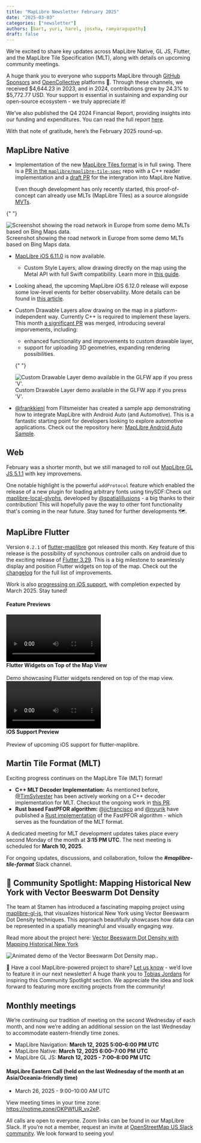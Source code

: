 ```yaml
---
title: "MapLibre Newsletter February 2025"
date: "2025-03-03"
categories: ["newsletter"]
authors: [bart, yuri, harel, josxha, ramyaragupathy]
draft: false
---
```



We’re excited to share key updates across MapLibre Native, GL JS, Flutter, and the MapLibre Tile Specification (MLT), along with details on upcoming community meetings.

A huge thank you to everyone who supports MapLibre through [GitHub Sponsors](https://github.com/sponsors/maplibre) and [OpenCollective](https://opencollective.com/maplibre) platforms 🎉. Through these channels, we received $4,644.23 in 2023, and in 2024, contributions grew by 24.3% to $5,772.77 USD. Your support is essential in sustaining and expanding our open-source ecosystem - we truly appreciate it!

We’ve also published the Q4 2024 Financial Report, providing insights into our funding and expenditures. You can read the full report [here](https://maplibre.org/about/reports/Financial-Report-Q4-2024.pdf).

With that note of gratitude, here’s the February 2025 round-up.

## MapLibre Native

- Implementation of the new [MapLibre Tiles format](https://github.com/maplibre/maplibre-tile-spec#maplibre-tiles-mlt) is in full swing. There is a [PR in the `maplibre/maplibre-tile-spec`](https://github.com/maplibre/maplibre-tile-spec/pull/441) repo with a C++ reader implementation and a [draft PR](https://github.com/maplibre/maplibre-native/pull/3246) for the intergration into MapLibre Native.

  Even though development has only recently started, this proof-of-concept can already use MLTs (MapLibre Tiles) as a source alongside [MVTs](https://github.com/mapbox/vector-tile-spec).

{" "}

<div
  style={{
    display: "flex",
    justifyContent: "center",
    flexDirection: "column",
    alignItems: "center",
  }}
>
  <Image
    src={mlt_road_network_demo}
    style={{
      maxWidth: "550px",
      width: "100%",
      height: "auto",
      display: "inline-block",
    }}
    alt="Screenshot showing the road network in Europe from some demo MLTs based on Bing Maps data."
  />
  <div
    style={{
      fontSize: "0.9em",
      color: "#BEBEBE",
      marginTop: "8px",
      textAlign: "center",
    }}
  >
    Screenshot showing the road network in Europe from some demo MLTs based on
    Bing Maps data.
  </div>
</div>

- [MapLibre iOS 6.11.0](https://github.com/maplibre/maplibre-native/releases/tag/ios-v6.11.0) is now available.

  - Custom Style Layers, allow drawing directly on the map using the Metal API with full Swift compatibility. Learn more in [this guide](https://maplibre.org/maplibre-native/ios/latest/documentation/maplibre-native-for-ios/customstylelayerexample).

- Looking ahead, the upcoming MapLibre iOS 6.12.0 release will expose some low-level events for better observability. More details can be found in [this article](https://maplibre.org/maplibre-native/ios/latest/documentation/maplibre-native-for-ios/observerexample).
- Custom Drawable Layers allow drawing on the map in a platform-independent way. Currently C++ is required to implement these layers. This month [a significant PR](https://github.com/maplibre/maplibre-native/pull/3210) was merged, introducing several imporvements, including:

  - enhanced functionality and improvements to custom drawable layer,
  - support for uploading 3D geometries, expanding rendering possibilities.

  {" "}

  <div
    style={{
      display: "flex",
      justifyContent: "center",
      flexDirection: "column",
      alignItems: "center",
    }}
  >
    <Image
      src={custom_draw_layer_demo}
      style={{
        maxWidth: "550px",
        width: "100%",
        height: "auto",
        display: "inline-block",
      }}
      alt="Custom Drawable Layer demo available in the GLFW app if you press 'V'."
    />
    <div
      style={{
        fontSize: "0.9em",
        color: "#BEBEBE",
        marginTop: "8px",
        textAlign: "center",
      }}
    >
      Custom Drawable Layer demo available in the GLFW app if you press 'V'.
    </div>
  </div>

- [@frankkienl](https://github.com/frankkienl) from Flitsmeister has created a sample app demonstrating how to integrate MapLibre with Android Auto (and Automotive). This is a fantastic starting point for developers looking to explore automotive applications. Check out the repository here: [MapLibre Android Auto Sample](https://github.com/maplibre/MapLibre-Android-Auto-Sample).

## Web

February was a shorter month, but we still managed to roll out [MapLibre GL JS 5.1.1](https://github.com/maplibre/maplibre-gl-js/releases/tag/v5.1.1) with key improvemens.

One notable highlight is the powerful `addProtocol` feature which enabled the release of a new plugin for loading arbitrary fonts using tinySDF:Check out [maplibre-local-glyphs](https://www.npmjs.com/package/maplibre-local-glyphs), developed by [@spatialillusions](https://github.com/spatialillusions) - a big thanks to their contribution!
This will hopefully pave the way to other font functionality that's coming in the near future. Stay tuned for further developments 🗺️.

## MapLibre Flutter

Version `0.2.1` of [flutter-maplibre](https://github.com/josxha/flutter-maplibre) got released this month. Key feature of this release is the possibility of synchonous controller calls on android due to the exciting release of [Flutter 3.29](https://medium.com/flutter/whats-new-in-flutter-3-29-f90c380c2317). This is a big milestone to seamlessly display and position Flutter widgets on top of the map. Check out the [changelog](https://github.com/josxha/flutter-maplibre/blob/main/CHANGELOG.md#021) for the full list of improvements.

Work is also [progressing on iOS support](https://github.com/josxha/flutter-maplibre/issues/26), with completion expected by March 2025. Stay tuned!

#### Feature Previews

<div
  style={{
    display: "flex",
    justifyContent: "center",
    gap: "20px",
    flexWrap: "wrap",
  }}
>
  <div style={{ textAlign: "center", maxWidth: "48%" }}>
    <video src={flutter_preview} controls style="width: 50%;"></video>
    <div style={{ fontSize: "0.9em", color: "#BEBEBE", marginTop: "8px" }}>
      <strong>Flutter Widgets on Top of the Map View</strong>
      <br></br>
      Demo showcasing Flutter widgets rendered on top of the map view.
    </div>
  </div>
  <div style={{ textAlign: "center", maxWidth: "48%" }}>
    <video src={flutter_ios_preview} controls style="width: 50%;"></video>
    <div style={{ fontSize: "0.9em", color: "#BEBEBE", marginTop: "8px" }}>
      <strong>iOS Support Preview</strong>
      <br></br>
      Preview of upcoming iOS support for flutter-maplibre.
    </div>
  </div>
</div>

## Martin Tile Format (MLT)

Exciting progress continues on the MapLibre Tile (MLT) format!

- **C++ MLT Decoder Implementation:** As mentioned before, [@TimSylvester](http://github.com/TimSylvester) has been actively working on a C++ decoder implementation for MLT. Checkout the ongoing work in [this PR](https://github.com/maplibre/maplibre-tile-spec/pull/441).
- **Rust based FastPFOR algorithm:** [@jjcfrancisco](http://github.com/jjcfrancisco) and [@nyurik](http://github.com/nyurik) have published a [Rust implementation](https://crates.io/crates/fastpfor) of the FastPFOR algorithm - which serves as the foundation of the MLT format.

A dedicated meeting for MLT development updates takes place every second Monday of the month at **3:15 PM UTC**. The next meeting is scheduled for **March 10, 2025**.

For ongoing updates, discussions, and collaboration, follow the **_#maplibre-tile-format_** Slack channel.

## 🌟 Community Spotlight: Mapping Historical New York with Vector Beeswarm Dot Density

The team at Stamen has introduced a fascinating mapping project using [maplibre-gl-js](https://maplibre.org/maplibre-gl-js/docs/), that visualizes historical New York using Vector Beeswarm Dot Density techniques. This approach beautifully showcases how data can be represented in a spatially meaningful and visually engaging way.

Read more about the project here: [Vector Beeswarm Dot Density with Mapping Historical New York](https://stamen.com/vector-beeswarm-dot-density-with-mapping-historical-new-york/)

<div
  style={{
    display: "flex",
    justifyContent: "center",
    flexDirection: "column",
    alignItems: "center",
  }}
>
  <Image
    src={stamen_ml}
    style={{
      maxWidth: "550px",
      maxHeight: "550px",
      width: "100%",
      height: "auto",
      display: "inline-block",
    }}
    alt="Animated demo of the Vector Beeswarm Dot Density map.."
  />
  <div
    style={{
      fontSize: "0.9em",
      color: "#BEBEBE",
      marginTop: "8px",
      textAlign: "center",
    }}
  ></div>
</div>

📢 Have a cool MapLibre-powered project to share? [Let us know](https://github.com/maplibre/maplibre.github.io/issues/291) - we’d love to feature it in our next newsletter! A huge thank you to [Tobias Jordans](https://www.linkedin.com/in/tobiasjordans/) for inspiring this Community Spotlight section. We appreciate the idea and look forward to featuring more exciting projects from the community!

## Monthly meetings

We’re continuing our tradition of meeting on the second Wednesday of each month, and now we’re adding an additional session on the last Wednesday to accommodate eastern-friendly time zones.

- MapLibre Navigation: **March 12, 2025 5:00–6:00 PM UTC**
- MapLibre Native: **March 12, 2025 6:00–7:00 PM UTC**
- MapLibre GL JS: **March 12, 2025 - 7:00–8:00 PM UTC**

#### MapLibre Eastern Call (held on the last Wednesday of the month at an Asia/Oceania-friendly time)

- March 26, 2025 - 9:00–10:00 AM UTC

View meeting times in your time zone: https://notime.zone/OKPWfUR_vx2eP.

All calls are open to everyone. Zoom links can be found in our MapLibre Slack. If you’re not a member, request an invite at [OpenStreetMap US Slack community](https://slack.openstreetmap.us/). We look forward to seeing you!
